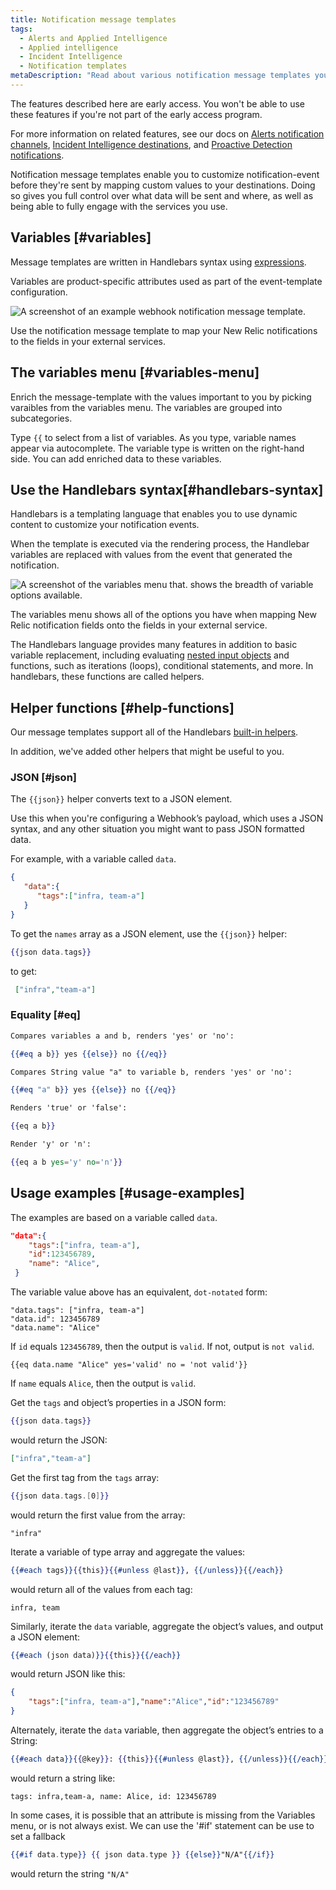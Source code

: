 ```yaml
---
title: Notification message templates
tags:
  - Alerts and Applied Intelligence
  - Applied intelligence
  - Incident Intelligence
  - Notification templates
metaDescription: "Read about various notification message templates you can use and apply."
---
```


<Callout title="Early access">
The features described here are early access. You won't be able to use these features if you're not part of the early access program.

For more information on related features, see our docs on [Alerts notification channels](/docs/alerts-applied-intelligence/new-relic-alerts/alert-notifications/notification-channels-control-where-send-alerts/), [Incident Intelligence destinations](/docs/alerts-applied-intelligence/applied-intelligence/incident-intelligence/incident-intelligence-destination-examples/), and [Proactive Detection notifications](https://docs.newrelic.com/docs/alerts-applied-intelligence/applied-intelligence/proactive-detection/proactive-detection-applied-intelligence/#set-up).
</Callout>

Notification message templates enable you to customize notification-event before they're sent by mapping custom values to your destinations. Doing so gives you full control over what data will be sent and where, as well as being able to fully engage with the services you use.

## Variables [#variables]

Message templates are written in Handlebars syntax using [expressions](https://handlebarsjs.com/guide/expressions.html).

Variables are product-specific attributes used as part of the event-template configuration.

![A screenshot of an example webhook notification message template.](./images/notification-payload-template.png "An example webhook notification message template.")

<figcaption>Use the notification message template to map your New Relic notifications to the fields in your external services.</figcaption>

## The variables menu [#variables-menu]

Enrich the message-template with the values important to you by picking varaibles from the variables menu. The variables are grouped into subcategories. 

Type `{{` to select from a list of variables. As you type, variable names appear via autocomplete. The variable type is written on the right-hand side. You can add enriched data to these variables.

## Use the Handlebars syntax[#handlebars-syntax]

Handlebars is a templating language that enables you to use dynamic content to customize your notification events.

When the template is executed via the rendering process, the Handlebar variables are replaced with values from the event that generated the notification.

![A screenshot of the variables menu that. shows the breadth of variable options available.](./images/notification-custom-variables.png "The variables menu that shows the breadth of variable options available.")

<figcaption>The variables menu shows all of the options you have when mapping New Relic notification fields onto the fields in your external service.</figcaption>

The Handlebars language provides many features in addition to basic variable replacement, including evaluating [nested input objects](https://handlebarsjs.com/guide/#nested-input-objects) and functions, such as iterations (loops), conditional statements, and more. In handlebars, these functions are called helpers.

## Helper functions [#help-functions]

Our message templates support all of the Handlebars [built-in helpers](https://handlebarsjs.com/guide/builtin-helpers.html).

In addition, we've added other helpers that might be useful to you.

### JSON [#json]

The `{{json}}` helper converts text to a JSON element.

Use this when you're configuring a Webhook’s payload, which uses a JSON syntax, and any other situation you might want to pass JSON formatted data.

For example, with a variable called `data`.

```json
{
   "data":{
      "tags":["infra, team-a"]
   }
}
```

To get the `names` array as a JSON element, use the `{{json}}` helper:

```handlebars
{{json data.tags}}
```

to get:

```json
 ["infra","team-a"]
```

### Equality [#eq]

```handlebars
Compares variables a and b, renders 'yes' or 'no':

{{#eq a b}} yes {{else}} no {{/eq}}

Compares String value "a" to variable b, renders 'yes' or 'no':

{{#eq "a" b}} yes {{else}} no {{/eq}}

Renders 'true' or 'false':

{{eq a b}}

Render 'y' or 'n':

{{eq a b yes='y' no='n'}}
```

## Usage examples [#usage-examples]

The examples are based on a variable called `data`.

```json
"data":{
    "tags":["infra, team-a"],
    "id":123456789,
    "name": "Alice",
 }
```

The variable value above has an equivalent, `dot-notated` form:

```
"data.tags": ["infra, team-a"]
"data.id": 123456789
"data.name": "Alice"
```

If `id` equals `123456789`, then the output is `valid`. If not, output is `not valid`.

```
{{eq data.name "Alice" yes='valid' no = 'not valid'}}
```

If `name` equals `Alice`, then the output is `valid`.

Get the `tags` and object’s properties in a JSON form:

```handlebars
{{json data.tags}}
```
would return the JSON:

```json
["infra","team-a"]
```

Get the first tag from the `tags` array:

```handlebars
{{json data.tags.[0]}}
```

would return the first value from the array:

```
"infra"
```

Iterate a variable of type array and aggregate the values:

```handlebars
{{#each tags}}{{this}}{{#unless @last}}, {{/unless}}{{/each}}
```

would return all of the values from each tag:

```
infra, team
```

Similarly, iterate the `data` variable, aggregate the object’s values, and output a JSON element:

```handlebars
{{#each (json data)}}{{this}}{{/each}}
```

would return JSON like this: 
```json
{
	"tags":["infra, team-a"],"name":"Alice","id":"123456789"
}
```

Alternately, iterate the `data` variable, then aggregate the object’s entries to a String:

```handlebars
{{#each data}}{{@key}}: {{this}}{{#unless @last}}, {{/unless}}{{/each}}
```

would return a string like:

```
tags: infra,team-a, name: Alice, id: 123456789
```

In some cases, it is possible that an attribute is missing from the Variables menu, or is not always exist.
We can use the '#if' statement can be use to set a fallback

```handlebars
{{#if data.type}} {{ json data.type }} {{else}}"N/A"{{/if}} 
```

would return the string `"N/A"`